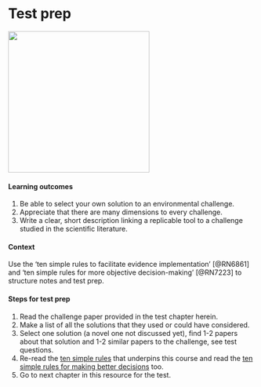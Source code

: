 # Test prep {#testprep}

![](./testprep.png){width=3in}    

#### Learning outcomes {-}  
1. Be able to select your own solution to an environmental challenge.
2. Appreciate that there are many dimensions to every challenge.  
3. Write a clear, short description linking a replicable tool to a challenge studied in the scientific literature.

#### Context {-}  
Use the 'ten simple rules to facilitate evidence implementation' [@RN6861] and 'ten simple rules for more objective decision-making' [@RN7223] to structure notes and test prep.

#### Steps for test prep {-}  
1. Read the challenge paper provided in the test chapter herein.  
2. Make a list of all the solutions that they used or could have considered.
3. Select one solution (a novel one not discussed yet), find 1-2 papers about that solution and 1-2 similar papers to the challenge, see test questions.  
4. Re-read the [ten simple rules](https://www.facetsjournal.com/doi/10.1139/facets-2020-0021) that underpins this course and read the [ten simple rules for making better decisions](https://journals.plos.org/ploscompbiol/article?id=10.1371/journal.pcbi.1007706) too. 
5. Go to next chapter in this resource for the test.  
